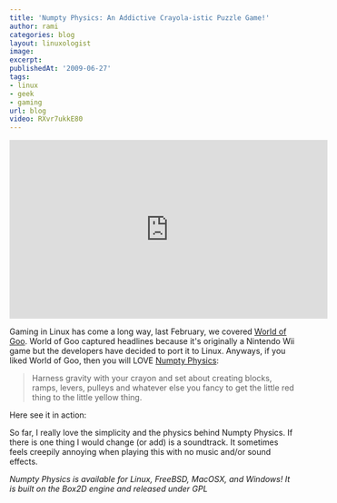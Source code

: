 ```yaml
---
title: 'Numpty Physics: An Addictive Crayola-istic Puzzle Game!'
author: rami
categories: blog
layout: linuxologist
image:
excerpt:
publishedAt: '2009-06-27'
tags:
- linux
- geek
- gaming
url: blog
video: RXvr7ukkE80
---
```


<iframe width="560" height="315" src="https://www.youtube.com/embed/RXvr7ukkE80" frameborder="0" allowfullscreen></iframe>

Gaming in Linux has come a long way, last February, we covered [World of Goo](/2009/02/world-of-goo-an-eye-popping-game-ported-to-linux/). World of Goo captured headlines because it's originally a Nintendo Wii game but the developers have decided to port it to Linux. Anyways, if you liked World of Goo, then you will LOVE  [Numpty Physics](http://numptyphysics.garage.maemo.org/):


> Harness gravity with your crayon and set about creating blocks, ramps, levers, pulleys and whatever else you fancy to get the little red thing to the little yellow thing.

Here see it in action:


So far, I really love the simplicity and the physics behind Numpty Physics. If there is one thing I would change (or add) is a soundtrack. It sometimes feels creepily annoying when playing this with no music and/or sound effects.

_Numpty Physics is available for Linux, FreeBSD, MacOSX, and Windows! It is built on the Box2D engine and released under GPL_
